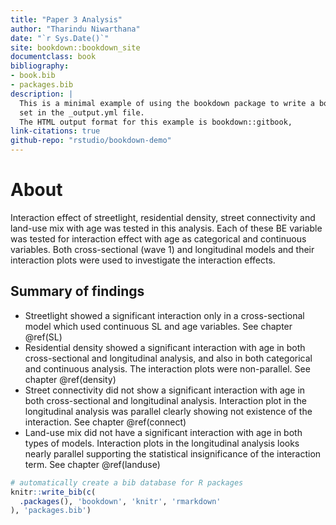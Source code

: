 ```yaml
--- 
title: "Paper 3 Analysis"
author: "Tharindu Niwarthana"
date: "`r Sys.Date()`"
site: bookdown::bookdown_site
documentclass: book
bibliography:
- book.bib
- packages.bib
description: |
  This is a minimal example of using the bookdown package to write a book.
  set in the _output.yml file.
  The HTML output format for this example is bookdown::gitbook,
link-citations: true
github-repo: "rstudio/bookdown-demo"
---
```


# About

Interaction effect of streetlight, residential density, street connectivity and land-use mix with age was tested in this analysis. Each of these BE variable was tested for interaction effect with age as categorical and continuous variables. Both cross-sectional (wave 1) and longitudinal models and their interaction plots were used to investigate the interaction effects.

## Summary of findings
-  Streetlight showed a significant interaction only in a cross-sectional model which used continuous SL and age variables. See chapter \@ref(SL)
-  Residential density showed a significant interaction with age in both cross-sectional and longitudinal analysis, and also in both categorical and continuous analysis. The interaction plots were non-parallel. See chapter \@ref(density)
-  Street connectivity did not show a significant interaction with age in both cross-sectional and longitudinal analysis. Interaction plot in the longitudinal analysis was parallel clearly showing not existence of the interaction. See chapter \@ref(connect)
-  Land-use mix did not have a significant interaction with age in both types of models. Interaction plots in the longitudinal analysis looks nearly parallel supporting the statistical insignificance of the interaction term. See chapter \@ref(landuse)


```r
# automatically create a bib database for R packages
knitr::write_bib(c(
  .packages(), 'bookdown', 'knitr', 'rmarkdown'
), 'packages.bib')
```
